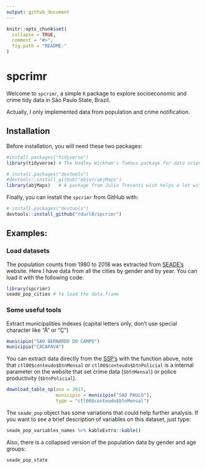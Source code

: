 ```yaml
---
output: github_document
---
```


```r
knitr::opts_chunk$set(
  collapse = TRUE,
  comment = "#>",
  fig.path = "README-"
)
```

# spcrimr

Welcome to `spcrimr`, a simple `R` package to explore socioeconomic and crime tidy data in São Paulo State, Brazil.

Actually, I only implemented data from population and crime notification.

## Installation

Before installation, you will need these two packages:

```r
#install.packages("tidyverse")
library(tidyverse) # The Hadley Wickham's famous package for data science in R

# install.packages("devtools")
#devtools::install_github("abjur/abjMaps")
library(abjMaps)   # A package from Julio Trecenti wich helps a lot with cities names and mapping in Sao Paulo state
```

Finally, you can install the `spcrimr` from GitHub with: 

```r
# install.packages("devtools")
devtools::install_github("rdurl0/spcrimr")
```

## Examples:

### Load datasets

The population counts from 1980 to 2018 was extracted from [SEADE's](https://www.seade.gov.br/) website. Here I have data from all the cities by gender and by year. You can load it with the following code:

```r
library(spcrimr)
seade_pop_cities # to load the data.frame
```

### Some useful tools

Extract municipalities indexes (capital letters only, don't use special character like "Ã" or "Ç")

```r
municipio("SAO BERNARDO DO CAMPO")
municipio("CACAPAVA")
```

You can extract data directly from the [SSP's](http://www.ssp.sp.gov.br/Estatistica/Pesquisa.aspx) with the function above, note that `ctl00$conteudo$btnMensal` or `ctl00$conteudo$btnPolicial` is a internal parameter on the website that set crime data (`$btnMensal`) or police productivity (`$btnPolicial`).


```r
download_table_sp(ano = 2017,
                  municipio = municipio("SAO PAULO"),
                  type = "ctl00$conteudo$btnMensal")
```

The `seade_pop` object has some variations that could help further analysis. If you want to see a brief description of variables on this dataset, just type:

```r
seade_pop_variables_names %>% kableExtra::kable()
```

Also, there is a collapsed version of the population data by gender and age groups:

```r
seade_pop_state
```
